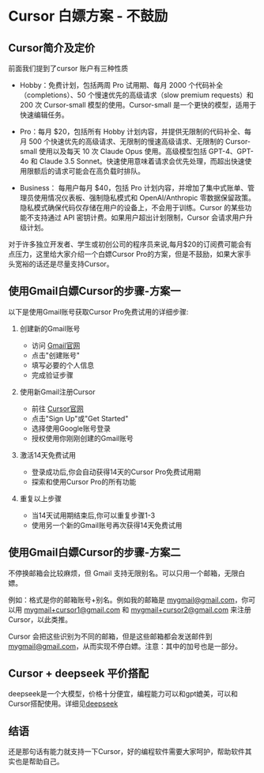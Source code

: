 # Cursor 白嫖方案 - 不鼓励

## Cursor简介及定价

前面我们提到了cursor 账户有三种性质

- Hobby：免费计划，包括两周 Pro 试用期、每月 2000 个代码补全（completions）、50 个慢速优先的高级请求（slow premium requests）和 200 次 Cursor-small 模型的使用。Cursor-small 是一个更快的模型，适用于快速编辑任务。

- Pro：每月 $20，包括所有 Hobby 计划内容，并提供无限制的代码补全、每月 500 个快速优先的高级请求、无限制的慢速高级请求、无限制的 Cursor-small 使用以及每天 10 次 Claude Opus 使用。高级模型包括 GPT-4、GPT-4o 和 Claude 3.5 Sonnet。快速使用意味着请求会优先处理，而超出快速使用限额后的请求可能会在高负载时排队。

- Business： 每用户每月 $40，包括 Pro 计划内容，并增加了集中式账单、管理员使用情况仪表板、强制隐私模式和 OpenAI/Anthropic 零数据保留政策。隐私模式确保代码仅存储在用户的设备上，不会用于训练。Cursor 的某些功能不支持通过 API 密钥计费。如果用户超出计划限制，Cursor 会请求用户升级计划。

对于许多独立开发者、学生或初创公司的程序员来说,每月$20的订阅费可能会有点压力，这里给大家介绍一个白嫖Cursor Pro的方案，但是不鼓励，如果大家手头宽裕的话还是尽量支持Cursor。

## 使用Gmail白嫖Cursor的步骤-方案一

以下是使用Gmail账号获取Cursor Pro免费试用的详细步骤:

1. 创建新的Gmail账号
   - 访问 [Gmail官网](https://www.gmail.com)
   - 点击"创建账号"
   - 填写必要的个人信息
   - 完成验证步骤

2. 使用新Gmail注册Cursor
   - 前往 [Cursor官网](https://cursor.sh)
   - 点击"Sign Up"或"Get Started"
   - 选择使用Google账号登录
   - 授权使用你刚刚创建的Gmail账号

3. 激活14天免费试用
   - 登录成功后,你会自动获得14天的Cursor Pro免费试用期
   - 探索和使用Cursor Pro的所有功能

4. 重复以上步骤
   - 当14天试用期结束后,你可以重复步骤1-3
   - 使用另一个新的Gmail账号再次获得14天免费试用

## 使用Gmail白嫖Cursor的步骤-方案二

不停换邮箱会比较麻烦，但 Gmail 支持无限别名。可以只用一个邮箱，无限白嫖。

例如：格式是你的邮箱账号+别名。例如我的邮箱是 mygmail@gmail.com，你可以用 mygmail+cursor1@gmail.com 和 mygmail+cursor2@gmail.com 来注册Cursor，以此类推。

Cursor 会把这些识别为不同的邮箱，但是这些邮箱都会发送邮件到 mygmail@gmail.com，从而实现不停白嫖。注意：其中的加号也是一部分。

## Cursor + deepseek 平价搭配
deepseek是一个大模型，价格十分便宜，编程能力可以和gpt媲美，可以和Cursor搭配使用。详细见[deepseek](https://lookai.top/cursor/tips/cursor_deepseek)


## 结语

还是那句话有能力就支持一下Cursor，好的编程软件需要大家呵护，帮助软件其实也是帮助自己。